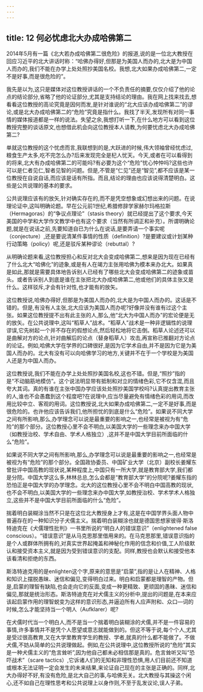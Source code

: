 ```yaml
---
---
---
```

title: 12 何必忧虑北大办成哈佛第二
---



2014年5月有一篇《北大若办成哈佛第二很危险》的报道,说的是一位北大教授在回应习近平的北大讲话时称：“哈佛办得好,但那是为美国人而办的,北大是为中国人而办的,我们不能在办学上处处照抄美国名校。我想,北大如果办成哈佛第二,一定不是好事,而是很危险的”。

我先是以为,这只是媒体对这位教授讲话的一个不负责任的摘要,仅仅介绍了他的论点的结论部分,省略了他的论证部分,尤其是支持结论的理由。我在网上找来找去,想看看这位教授的高论究竟是因何而发,是针对谁说的“北大应该办成哈佛第二”的谬论,或是北大办成哈佛第二的“危险”究竟是指什么。我找了半天,发现所有对同一事情的媒体报道都是一样的说法。失望之余,我想打听一下,在什么地方可以看到这位教授完整的谈话原文,也想借此机会向这位教授本人请教,为何要忧虑北大办成哈佛第二?

单就这位教授的这个忧虑而言,我联想到的是,大跃进的时候,伟大领袖曾经忧虑过,粮食生产太多,吃不完怎么办?后来发现完全是杞人忧天。今天,或者在可以看得到的将来,北大有办成哈佛第二的可能吗?有必要为这个“危险”忧心忡忡吗?这些也许可以是仁者见仁,智者见智的问题。但是,不管是“仁见”还是“智见”,都不应该是某一位教授在自说自话,而应该是话有所指。而且,结论的理由也应该说得清楚明白。这些是公共说理的基本的要求。

公共说理应该有的放矢,针对确实存在的,而不是凭空想象或幻想出来的问题。在说理论证中,这叫明确论题。早在公元前1世纪,希腊修辞学家赫尔玛格拉斯（Hermagoras）的“争议点理论”（stasis theory）就已经提出了这个要求,今天美国的中学和大学作文教学中也有这个要求（当然有所调正和补充）。所谓明确论题,就是在说话之前,先要知道自已为什么在说话,是要弄请一个事实呢（conjecture）,还是要说清某件事情的性质（definition）?是要建议或计划某种行动策略（policy）呢,还是驳斥某种谬论（rebuttal）?

从明确论题来看,这位教授担心和反对北大会变成哈佛第二,想来是因为现在已经有了什么北大“哈佛化”的迹象,或是有人在竭力主张用哈佛为模本来办北大。如果真是如此,那就是需要具体地告诉别人已经有了哪些北大会变成哈佛第二的迹象或苗头。或者告诉别人到底是谁在主张把北大办成哈佛第二,他或他们的具体主张又是什么。这样驳斥,才会有针对性,也才能有的放矢。

这位教授说,哈佛办得好,但那是为美国人而办的,北大是为中国人而办的。这话是不错的。但是,有没有人主张,北大应该为美国人而办呢?好像并没有谁有过这个主张。如果这位教授提不出有此主张的人,那么,他“北大为中国人而办”的宏论便是无的放矢。在公共说理中,这叫“稻草人”战术。“稻草人”战术是一种非逻辑性的说理谬误,它先树起一个并不存在的假想论点,然后轻松地将它击倒。稻草人论述还可以是曲解对方的论点,针对曲解后的论点（替身稻草人）攻击,再宣称已推翻对方论点的论证。例如,哈佛大学在学界的口碑很好,是因为它学术自由,并不是因为它是为美国人而办的。北大有没有可以向哈佛学习的地方,关键并不在于一个学校是为美国人还是为中国人而办。

这位教授说,我们不能在办学上处处照抄美国名校,这也不错。但是,“照抄”指的是“不动脑筋地模仿”。这个说法明显带有抵制和对立的情绪色彩,它不仅含混,而且夸大其词。真的有谁在主张中国办学应该处处照抄美国学校吗?认真提出教育主张的人,谁也不会愚蠢到这个程度吧?在说理中,应当尽量避免有情绪色彩的用词,而改用比较中立、客观的用词。这位教授说,北大如果办成哈佛第二,一定不是好事,而是很危险的。也许他应该告诉我们,他所担忧的到底是什么“危险”。如果说不同大学之间有所影响,那么,办学理念可以说是最重要的影响之一,也经常是被视为有“危险”的那个部分。这位教授心里不会不明白,以美国大学的一些理念来办中国大学（如教授治校、学术自由、学术人格独立）,这并不是中国大学目前所面临的什么“危险”。

如果说不同大学之间有所影响,那么,办学理念可以说是最重要的影响之一,也经常是被视为有“危险”的那个部分。全国政协委员、中国矿业大学（北京）副校长姜耀东曾批评中国高教的现状说,某种程度上,中国只有一所大学,就是教育部大学,我们都是分院。中国大学这么多,林林总总,怎么会都是“教育部大学”的分院呢?姜耀东指的恐怕正是中国大学的办学理念。北大的这位教授心里不会不明白中国高教的现状,也不会不明白,以美国大学的一些理念来办中国大学,如教授治校、学术学术人格独立,这些并不是中国大学目前所面临的什么“危险”。

揣着明白装糊涂当然不只是在这位北大教授身上才有,这是在中国学界头面人物中普遍存在的一种知识分子犬儒主义。揣着明白装糊涂也就是德国思想家彼得·斯洛特迪克在《犬儒理性批判》一书里所说的“明白人的错误意识”（enlightened false conscious）。“错误意识”是从马克思那里借用来的。在马克思那里,错误意识指的是个人或群体所拥有的,对真实世界起掩盖和神秘化作用的信念和价值,工人阶级默认和接受资本主义,就是因为受到错误意识的支配。同样,教授也会默认和接受他本该看清和拒绝的东西。

斯洛特迪克用的是enlighten这个字,原来的意思是“启蒙”,指的是让人在精神、人格和知识上摆脱愚昧、迷信和偏见,变得明白过来。明白和启蒙都是理智的产物。但是,启蒙的理智有缺陷,也会走向它的反面,变成一种更精致、更顽固的愚昧、迷信和偏见,那就是统治形态。斯洛特迪克在对犬儒主义的分析中,提出的问题是,在本来应该起启蒙作用的理智蜕变为这样的意识形态,并逼迫所有人应声附和、众口—词的时候,怎么才能坚持当一个明人（Aufklarer）呢?

在犬儒时代当一个明白人,而不是当一个揣着明白装糊涂的犬儒,并不是一件容易的事情,许多事情并不是凭个人愿望或意志就能做到的。但这不等于说,每个个人,尤其是受过很高教育,又在大学里教育学生的教授、学者,就真的什么都不能做了。不做犬儒,不妨从简单的公共说理做起。例如,在公共说理中,这位教授所说的“危险”其实是一种犬儒主义的“危言耸听”,因为他自己都未必相信那是真的。危言耸听又叫“恐吓战术”（scare tactics）,它诉诸人们的无知和非理性恐惧,用人们目前还不知道或根本无法证明一定会发生的未来结果,来论证自己现在的主张是正确的。同样,北大办得好不好,有没有危险,是北大自己的事,与哈佛无关。北大教授与其操这个闲心,还不如自己在理性思考和公共说理上以身作则,不至于乱发议论,误人子弟。